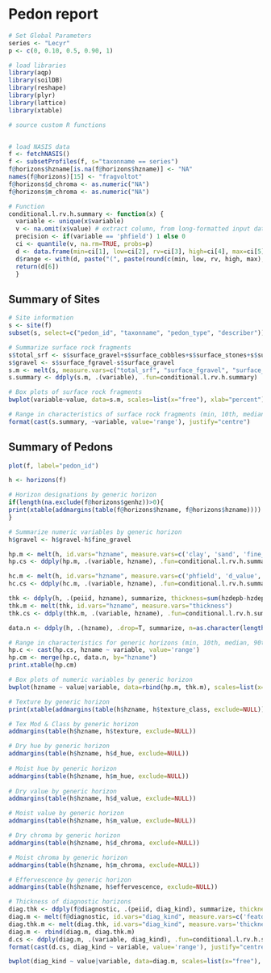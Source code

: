 # Pedon report

```{r}
# Set Global Parameters
series <- "Lecyr"
p <- c(0, 0.10, 0.5, 0.90, 1)
```

```{r LoadPackages, include=FALSE}
# load libraries
library(aqp)
library(soilDB)
library(reshape)
library(plyr)
library(lattice)
library(xtable)
```

```{r, load-data, echo=FALSE}
# source custom R functions


# load NASIS data
f <- fetchNASIS()
f <- subsetProfiles(f, s="taxonname == series")
f@horizons$hzname[is.na(f@horizons$hzname)] <- "NA"
names(f@horizons)[15] <- "fragvoltot"
f@horizons$d_chroma <- as.numeric("NA")
f@horizons$m_chroma <- as.numeric("NA")

# Function
conditional.l.rv.h.summary <- function(x) {
  variable <- unique(x$variable)
  v <- na.omit(x$value) # extract column, from long-formatted input data
  precision <- if(variable == 'phfield') 1 else 0
  ci <- quantile(v, na.rm=TRUE, probs=p) 
  d <- data.frame(min=ci[1], low=ci[2], rv=ci[3], high=ci[4], max=ci[5], stringsAsFactors=FALSE) # combine into DF
  d$range <- with(d, paste("(", paste(round(c(min, low, rv, high, max), precision), collapse=', '), ")", sep="")) # add 'range' column for pretty-printing
  return(d[6])
  }
```

## Summary of Sites
```{r, echo=FALSE}
# Site information
s <- site(f)
subset(s, select=c("pedon_id", "taxonname", "pedon_type", "describer"))

# Summarize surface rock fragments
s$total_srf <- s$surface_gravel+s$surface_cobbles+s$surface_stones+s$surface_boulders+s$surface_flagstones+s$surface_channers
s$gravel <- s$surface_fgravel-s$surface_gravel
s.m <- melt(s, measure.vars=c("total_srf", "surface_fgravel", "surface_gravel", "surface_cobbles", "surface_stones", "surface_boulders", "surface_channers", "surface_flagstones"))
s.summary <- ddply(s.m, .(variable), .fun=conditional.l.rv.h.summary)

# Box plots of surface rock fragments
bwplot(variable~value, data=s.m, scales=list(x="free"), xlab="percent")          

# Range in characteristics of surface rock fragments (min, 10th, median, 90th, max)
format(cast(s.summary, ~variable, value='range'), justify="centre")
```

## Summary of Pedons
```{r, echo=FALSE, results='asis', options("xtable.type" = "html")}
plot(f, label="pedon_id")

h <- horizons(f)

# Horizon designations by generic horizon
if(length(na.exclude(f@horizons$genhz))>0){
print(xtable(addmargins(table(f@horizons$hzname, f@horizons$hzname))))
}

# Summarize numeric variables by generic horizon
h$gravel <- h$gravel-h$fine_gravel

hp.m <- melt(h, id.vars="hzname", measure.vars=c('clay', 'sand', 'fine_gravel', 'gravel', 'cobbles', 'stones', 'fragvoltot'))
hp.cs <- ddply(hp.m, .(variable, hzname), .fun=conditional.l.rv.h.summary)

hc.m <- melt(h, id.vars="hzname", measure.vars=c('phfield', 'd_value', 'd_chroma', 'm_value', 'm_chroma'))
hc.cs <- ddply(hc.m, .(variable, hzname), .fun=conditional.l.rv.h.summary)

thk <- ddply(h, .(peiid, hzname), summarize, thickness=sum(hzdepb-hzdept))
thk.m <- melt(thk, id.vars="hzname", measure.vars="thickness")
thk.cs <- ddply(thk.m, .(variable, hzname), .fun=conditional.l.rv.h.summary)

data.n <- ddply(h, .(hzname), .drop=T, summarize, n=as.character(length(hzname)))

# Range in characteristics for generic horizons (min, 10th, median, 90th, max)
hp.c <- cast(hp.cs, hzname ~ variable, value='range')
hp.cm <- merge(hp.c, data.n, by="hzname")
print.xtable(hp.cm)

# Box plots of numeric variables by generic horizon
bwplot(hzname ~ value|variable, data=rbind(hp.m, thk.m), scales=list(x="free"))          

# Texture by generic horizon
print(xtable(addmargins(table(h$hzname, h$texture_class, exclude=NULL))))

# Tex Mod & Class by generic horizon
addmargins(table(h$hzname, h$texture, exclude=NULL))

# Dry hue by generic horizon
addmargins(table(h$hzname, h$d_hue, exclude=NULL))
      
# Moist hue by generic horizon
addmargins(table(h$hzname, h$m_hue, exclude=NULL))
      
# Dry value by generic horizon
addmargins(table(h$hzname, h$d_value, exclude=NULL))

# Moist value by generic horizon
addmargins(table(h$hzname, h$m_value, exclude=NULL))

# Dry chroma by generic horizon
addmargins(table(h$hzname, h$d_chroma, exclude=NULL))

# Moist chroma by generic horizon
addmargins(table(h$hzname, h$m_chroma, exclude=NULL))

# Effervescence by generic horizon
addmargins(table(h$hzname, h$effervescence, exclude=NULL))

# Thickness of diagnostic horizons
diag.thk <- ddply(f@diagnostic, .(peiid, diag_kind), summarize, thickness=sum(featdepb-featdept))
diag.m <- melt(f@diagnostic, id.vars="diag_kind", measure.vars=c('featdept', 'featdepb'))
diag.thk.m <- melt(diag.thk, id.vars="diag_kind", measure.vars='thickness')
diag.m <- rbind(diag.m, diag.thk.m)
d.cs <- ddply(diag.m, .(variable, diag_kind), .fun=conditional.l.rv.h.summary)
format(cast(d.cs, diag_kind ~ variable, value='range'), justify="centre")

bwplot(diag_kind ~ value|variable, data=diag.m, scales=list(x="free"), xlab="cm")          
```

